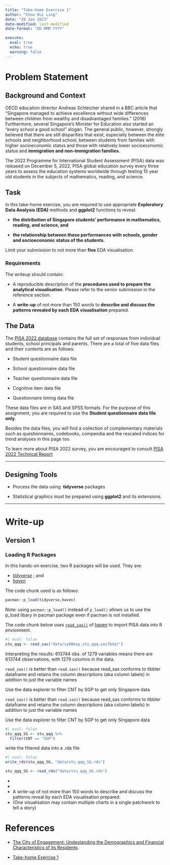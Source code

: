 ```yaml
---
title: "Take-home Exercise 1"
author: "Chow Hui Ling"
date: "20 Jan 2023"
date-modified: last-modified
date-format: "DD MMM YYYY"

execute: 
  eval: true
  echo: true
  warning: false
---
```


::: panel-tabset
# Problem Statement

## Background and Context

OECD education director Andreas Schleicher shared in a BBC article that “Singapore managed to achieve excellence without wide differences between children from wealthy and disadvantaged families.” (2016) Furthermore, several Singapore’s Minister for Education also started an “every school a good school” slogan. The general public, however, strongly believed that there are still disparities that exist, especially between the elite schools and neighborhood school, between students from families with higher socioeconomic status and those with relatively lower socioeconomic status and **immigration and non-immigration families**.


The 2022 Programme for International Student Assessment (PISA) data was released on December 5, 2022. PISA global education survey every three years to assess the education systems worldwide through testing 15 year old students in the subjects of mathematics, reading, and science.

## Task

In this take-home exercise, you are required to use appropriate **Exploratory Data Analysis (EDA)** methods and **ggplot2** functions to reveal:

-   **the distribution of Singapore students’ performance in mathematics, reading, and science, and**

-   **the relationship between these performances with schools, gender and socioeconomic status of the students.**

Limit your submission to not more than **five** EDA visualisation.

### Requirements

The writeup should contain:

-   A reproducible description of the **procedures used to prepare the analytical visualisation**. Please refer to the senior submission in the reference section.

-   A **write-up** of not more than 150 words to **describe and discuss the patterns revealed by each EDA visualisation** prepared.

## The Data

The [PISA 2022 database](https://www.oecd.org/pisa/data/2022database/) contains the full set of responses from individual students, school principals and parents. There are a total of five data files and their contents are as follows:

-   Student questionnaire data file

-   School questionnaire data file

-   Teacher questionnaire data file

-   Cognitive item data file

-   Questionnaire timing data file

These data files are in SAS and SPSS formats. For the purpose of this assignment, you are required to use the **Student questionnaire data file only**. 

Besides the data files, you will find a collection of complementary materials such as questionnaires, codebooks, compendia and the rescaled indices for trend analyses in this page too.

To learn more about PISA 2022 survey, you are encouraged to consult [PISA 2022 Technical Report](https://www.oecd.org/pisa/data/pisa2022technicalreport/)

------------------------------------------------------------------------

## Designing Tools

-   Process the data using  **tidyverse** packages

-   Statistical graphics must be prepared using **ggplot2** and its extensions.

------------------------------------------------------------------------

# Write-up

## Version 1

### Loading R Packages

In this hands-on exercise, two R packages will be used. They are:

-   [*tidyverse*](https://www.tidyverse.org/) ; and
-   [*haven*](https://haven.tidyverse.org/reference/index.html)

The code chunk used is as follows:

```r
pacman::p_load(tidyverse,haven)

```

Note: using `pacman::p_load()` instead of `p_load()` allows us to use the p_load libary in pacman package even if pacman is not installed.

The code chunk below uses [`read_sas()`](https://haven.tidyverse.org/reference/read_sas.html) of [haven](https://haven.tidyverse.org/index.html) to import PISA data into R envionment.

```r
#| eval: false
stu_qqq <- read_sas("data/cy08msp_stu_qqq.sas7bdat")
```

Interpreting the results: 613744 obs. of 1279 variables means there are 613744 observations, with 1279 columns in the data.

`read_sas()` is better than `read.sas()` because read_sas conforms to tibbler dataframe and retains the column descriptions (aka column labels) in addition to just the variable names

Use the data explorer to filter CNT by SGP to get only Singapore data

`read_sas()` is better than `read.sas()` because read_sas conforms to tibbler dataframe and retains the column descriptions (aka column labels) in addition to just the variable names

Use the data explorer to filter CNT by SGP to get only Singapore data

```r
#| eval: false
stu_qqq_SG <- stu_qqq %>%
  filter(CNT == "SGP")

```

write the filtered data into a .rds file

```r
#| eval: false
write_rds(stu_qqq_SG, "data/stu_qqq_SG.rds")

```

```r
stu_qqq_SG <- read_rds("data/stu_qqq_SG.rds")
```

-   
- 
-   A write-up of not more than 150 words to describe and discuss the patterns reveal by each EDA visualisation prepared.
-   (One visualisation may contain multiple charts in a single patchwork to tell a story)

# References

-   [The City of Engagement: Undestanding the Demographics and Financial Characteristics of its Residents](https://cosmic-boon.netlify.app/take-home_ex/take-home_ex01/take-home_ex1).

-   [Take-home Exercise 1](https://isss608-ay2023-haileycsy.netlify.app/take-home_ex/take-home_ex01/take-home_ex01)

:::
